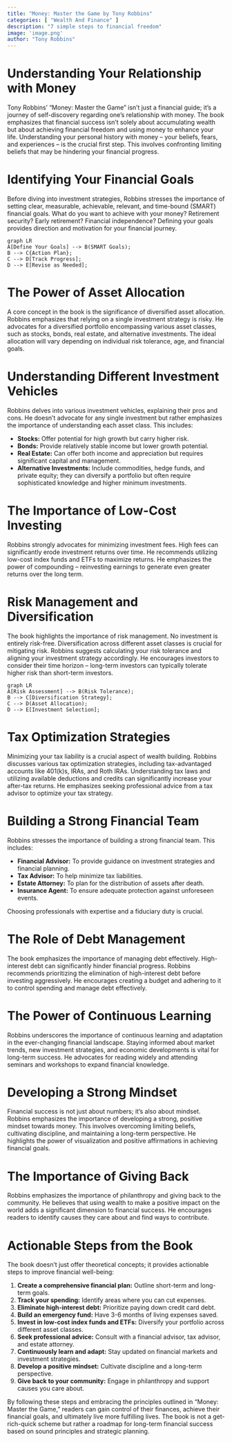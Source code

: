 ```yaml
---
title: "Money: Master the Game by Tony Robbins"
categories: [ "Wealth And Finance" ]
description: "7 simple steps to financial freedom"
image: 'image.png'
author: "Tony Robbins"
---
```

#  Understanding Your Relationship with Money

Tony Robbins' "Money: Master the Game" isn't just a financial guide; it's a journey of self-discovery regarding one's relationship with money.  The book emphasizes that financial success isn't solely about accumulating wealth but about achieving financial freedom and using money to enhance your life.  Understanding your personal history with money – your beliefs, fears, and experiences – is the crucial first step.  This involves confronting limiting beliefs that may be hindering your financial progress.

# Identifying Your Financial Goals

Before diving into investment strategies, Robbins stresses the importance of setting clear, measurable, achievable, relevant, and time-bound (SMART) financial goals.  What do you want to achieve with your money?  Retirement security?  Early retirement?  Financial independence?  Defining your goals provides direction and motivation for your financial journey.

```mermaid
graph LR
A[Define Your Goals] --> B(SMART Goals);
B --> C{Action Plan};
C --> D[Track Progress];
D --> E[Revise as Needed];
```

#  The Power of Asset Allocation

A core concept in the book is the significance of diversified asset allocation.  Robbins emphasizes that relying on a single investment strategy is risky. He advocates for a diversified portfolio encompassing various asset classes, such as stocks, bonds, real estate, and alternative investments. The ideal allocation will vary depending on individual risk tolerance, age, and financial goals.

#  Understanding Different Investment Vehicles

Robbins delves into various investment vehicles, explaining their pros and cons. He doesn't advocate for any single investment but rather emphasizes the importance of understanding each asset class.  This includes:

* **Stocks:**  Offer potential for high growth but carry higher risk.
* **Bonds:**  Provide relatively stable income but lower growth potential.
* **Real Estate:**  Can offer both income and appreciation but requires significant capital and management.
* **Alternative Investments:**  Include commodities, hedge funds, and private equity; they can diversify a portfolio but often require sophisticated knowledge and higher minimum investments.

#  The Importance of Low-Cost Investing

Robbins strongly advocates for minimizing investment fees.  High fees can significantly erode investment returns over time. He recommends utilizing low-cost index funds and ETFs to maximize returns.  He emphasizes the power of compounding – reinvesting earnings to generate even greater returns over the long term.


#  Risk Management and Diversification

The book highlights the importance of risk management.  No investment is entirely risk-free.  Diversification across different asset classes is crucial for mitigating risk.   Robbins suggests calculating your risk tolerance and aligning your investment strategy accordingly.  He encourages investors to consider their time horizon – long-term investors can typically tolerate higher risk than short-term investors.

```mermaid
graph LR
A[Risk Assessment] --> B(Risk Tolerance);
B --> C[Diversification Strategy];
C --> D(Asset Allocation);
D --> E[Investment Selection];
```

# Tax Optimization Strategies

Minimizing your tax liability is a crucial aspect of wealth building.  Robbins discusses various tax optimization strategies, including tax-advantaged accounts like 401(k)s, IRAs, and Roth IRAs.  Understanding tax laws and utilizing available deductions and credits can significantly increase your after-tax returns.  He emphasizes seeking professional advice from a tax advisor to optimize your tax strategy.

#  Building a Strong Financial Team

Robbins stresses the importance of building a strong financial team.  This includes:

* **Financial Advisor:**  To provide guidance on investment strategies and financial planning.
* **Tax Advisor:**  To help minimize tax liabilities.
* **Estate Attorney:**  To plan for the distribution of assets after death.
* **Insurance Agent:**  To ensure adequate protection against unforeseen events.

Choosing professionals with expertise and a fiduciary duty is crucial.


# The Role of Debt Management

The book emphasizes the importance of managing debt effectively.  High-interest debt can significantly hinder financial progress. Robbins recommends prioritizing the elimination of high-interest debt before investing aggressively. He encourages creating a budget and adhering to it to control spending and manage debt effectively.


#  The Power of Continuous Learning

Robbins underscores the importance of continuous learning and adaptation in the ever-changing financial landscape. Staying informed about market trends, new investment strategies, and economic developments is vital for long-term success.  He advocates for reading widely and attending seminars and workshops to expand financial knowledge.

#  Developing a Strong Mindset

Financial success is not just about numbers; it's also about mindset. Robbins emphasizes the importance of developing a strong, positive mindset towards money. This involves overcoming limiting beliefs, cultivating discipline, and maintaining a long-term perspective.  He highlights the power of visualization and positive affirmations in achieving financial goals.


#  The Importance of Giving Back

Robbins emphasizes the importance of philanthropy and giving back to the community. He believes that using wealth to make a positive impact on the world adds a significant dimension to financial success.  He encourages readers to identify causes they care about and find ways to contribute.


#  Actionable Steps from the Book

The book doesn't just offer theoretical concepts; it provides actionable steps to improve financial well-being:

1. **Create a comprehensive financial plan:** Outline short-term and long-term goals.
2. **Track your spending:**  Identify areas where you can cut expenses.
3. **Eliminate high-interest debt:** Prioritize paying down credit card debt.
4. **Build an emergency fund:**  Have 3-6 months of living expenses saved.
5. **Invest in low-cost index funds and ETFs:** Diversify your portfolio across different asset classes.
6. **Seek professional advice:** Consult with a financial advisor, tax advisor, and estate attorney.
7. **Continuously learn and adapt:** Stay updated on financial markets and investment strategies.
8. **Develop a positive mindset:** Cultivate discipline and a long-term perspective.
9. **Give back to your community:** Engage in philanthropy and support causes you care about.


By following these steps and embracing the principles outlined in "Money: Master the Game," readers can gain control of their finances, achieve their financial goals, and ultimately live more fulfilling lives.  The book is not a get-rich-quick scheme but rather a roadmap for long-term financial success based on sound principles and strategic planning.

